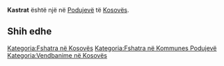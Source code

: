 {{Fshat në 
 | Emri                = Kastrat
 | EmriAlt                = 
 | NAME_SHORT_FORM=      
 | NAME_GENERIC=      
 | NAME_SORT_NAME_RO=      KASTRAT
 | FULL_NAME_RO = Kastrat
 | FULL_NAME_ND_RO=Kastrat
 | SORT_NAME_RG=KASTRAT
 | FULL_NAME_RG=Kastrat
 | FULL_NAME_ND_RG=Kastrat
 | SRP_NAME_SHORT_FORM=      
 | SRP_NAME_GENERIC=      
 | SRP_NAME_SORT_NAME_RO=      
 | SRP_FULL_NAME_RO = 
 | SRP_FULL_NAME_ND_RO=
 | SRP_SORT_NAME_RG=
 | SRP_FULL_NAME_RG=
 | SRP_FULL_NAME_ND_RG=
 | Emri (Rasa dhanore) = 
 | Figura              = 
 | Shteti              = Kosovo
 | Komuna              = Podujevë
 | Kodi postar         = 
 | Sipërfaqja          = 

 | Popullsia           = 

 | Regj. i popullsisë  = 
 | Dend. e popullsisë  = 
 | Faqja zyrtare       = 
 <!--- Koordinatat ----> 
 | Gjerësia            = 42.914964
 | Gjatësia            = 21.169757
 | Lartësia            = 
}}
'''Kastrat''' është një [[]] në [[Podujevë]] të [[Kosovës]].

<!-- == Gjeografia == -->
<!-- == Historia == -->
<!-- == Demografia == -->
== Shih edhe ==
{{Komuna Podujevë}}
{{Kosovo-Administrata-Cung}}

[[Kategoria:Fshatra në Kosovës]]
[[Kategoria:Fshatra në Kommunes Podujevë]]
[[Kategoria:Vendbanime në Kosovës]]